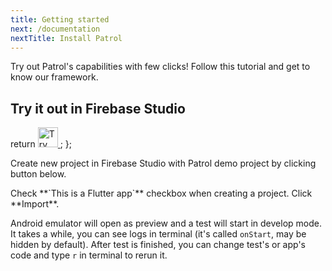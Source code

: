```yaml
---
title: Getting started
next: /documentation
nextTitle: Install Patrol
---
```


Try out Patrol's capabilities with few clicks! Follow this tutorial and get to know our framework.

## Try it out in Firebase Studio

<Steps>

<Step>

  return <a href="https://idx.google.com/import?url=https%3A%2F%2Fgithub.com%2Fleancodepl%2Fpatrol-idx-demo" target="_blank">
  <img
    height="32"
    alt="Try in Firebase Studio"
    src="https://cdn.idx.dev/btn/try_purple_32.svg"/>
</a>;
};

Create new project in Firebase Studio with Patrol demo project by clicking button below.
<IDXButton/>


</Step>

<Step>
Check **`This is a Flutter app`** checkbox when creating a project.
</Step>

<Step>
Click **Import**.
</Step>

Android emulator will open as preview and a test will start in develop mode. It takes a while, you can see logs in terminal 
(it's called `onStart`, may be hidden by default). After test is finished, you can change test's or app's code and type `r` 
in terminal to rerun it.

</Steps>


